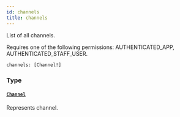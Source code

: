 ```yaml
---
id: channels
title: channels
---
```


List of all channels.

Requires one of the following permissions: AUTHENTICATED_APP, AUTHENTICATED_STAFF_USER.

```graphql
channels: [Channel!]
```

### Type

#### [`Channel`](../../../developer/api-reference/objects/channel)

Represents channel.
